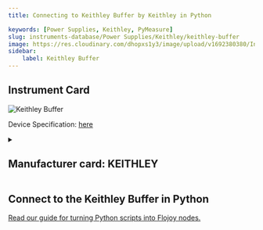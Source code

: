 ```yaml
---
title: Connecting to Keithley Buffer by Keithley in Python

keywords: [Power Supplies, Keithley, PyMeasure] 
slug: instruments-database/Power Supplies/Keithley/keithley-buffer 
image: https://res.cloudinary.com/dhopxs1y3/image/upload/v1692380380/Instruments/Power%20Supplies/Keithley-Buffer/file.png
sidebar:
    label: Keithley Buffer 
---
```



## Instrument Card



![Keithley Buffer](https://res.cloudinary.com/dhopxs1y3/image/upload/v1692380380/Instruments/Power%20Supplies/Keithley-Buffer/file.png)

Device Specification: [here](/instruments-database/all-instruments)

<details style={{ marginTop: "15px"}}>
<summary><h2 style={{display:'inline'}}>Manufacturer card: KEITHLEY</h2></summary>

![KEITHLEY](https://res.cloudinary.com/dhopxs1y3/image/upload/v1692806202/Instruments/Vendor%20Logos/Keithley.png)

Keithley Instruments is a measurement and instrument company headquartered in Solon, Ohio, that develops, manufactures, markets, and sells data acquisition products, as well as complete systems for high-volume production and assembly testing.

- Headquarters: Cleveland, Ohio, United States
- Yearly Revenue (millions, USD): 110.6
- Vendor Website: [here](https://www.tek.com/en)

</details>


<FeaturedInstrumentVideo category="POWER_SUPPLIES" />

## Connect to the Keithley Buffer in Python

[Read our guide for turning Python scripts into Flojoy nodes.](https://docs.flojoy.ai/contribution/blocks/custom-flojoy-block/)



<Tabs>
<TabItem value="Flojoy" label="Flojoy" className="flojoy-instrument-tabs">

<SectionsCard category="POWER_SUPPLIES" manufacturer="Keithley"></SectionsCard>

</TabItem>
</Tabs>